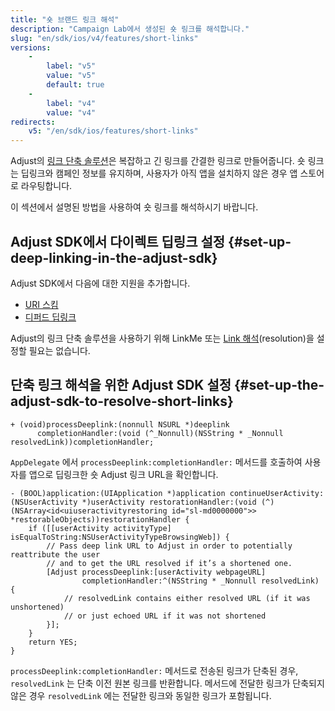 ```yaml
---
title: "숏 브랜드 링크 해석"
description: "Campaign Lab에서 생성된 숏 링크를 해석합니다."
slug: "en/sdk/ios/v4/features/short-links"
versions: 
    - 
        label: "v5"
        value: "v5"
        default: true
    - 
        label: "v4"
        value: "v4"
redirects: 
    v5: "/en/sdk/ios/features/short-links"
---
```

Adjust의 [링크 단축 솔루션](https://help.adjust.com/en/article/short-branded-links)은 복잡하고 긴 링크를 간결한 링크로 만들어줍니다. 숏 링크는 딥링크와 캠페인 정보를 유지하며, 사용자가 아직 앱을 설치하지 않은 경우 앱 스토어로 라우팅합니다.

이 섹션에서 설명된 방법을 사용하여 숏 링크를 해석하시기 바랍니다.

Adjust SDK에서 다이렉트 딥링크 설정 \{\#set\-up\-deep\-linking\-in\-the\-adjust\-sdk\}
-------------------------------------------------------------------------------------

Adjust SDK에서 다음에 대한 지원을 추가합니다.

* [URI 스킴](/en/sdk/ios/features/deep-links/direct)
* [디퍼드 딥링크](/en/sdk/ios/features/deep-links/deferred)

<callout type="note"> 

Adjust의 링크 단축 솔루션을 사용하기 위해 LinkMe 또는 [Link 해석](/en/sdk/ios/features/deep-links/resolution)\(resolution\)을 설정할 필요는 없습니다.
</Callout> 

단축 링크 해석을 위한 Adjust SDK 설정 \{\#set\-up\-the\-adjust\-sdk\-to\-resolve\-short\-links\}
------------------------------------------------------------------------------------------------

<codeblock title="메서드 서명"> 

```objc
+ (void)processDeeplink:(nonnull NSURL *)deeplink
      completionHandler:(void (^_Nonnull)(NSString * _Nonnull resolvedLink))completionHandler;
```

</CodeBlock> 

`AppDelegate` 에서 `processDeeplink:completionHandler:` 메서드를 호출하여 사용자를 앱으로 딥링크한 숏 Adjust 링크 URL을 확인합니다.

```objc
- (BOOL)application:(UIApplication *)application continueUserActivity:(NSUserActivity *)userActivity restorationHandler:(void (^)(NSArray<id<uiuseractivityrestoring id="sl-md0000000">> *restorableObjects))restorationHandler {
    if ([[userActivity activityType] isEqualToString:NSUserActivityTypeBrowsingWeb]) {
        // Pass deep link URL to Adjust in order to potentially reattribute the user
        // and to get the URL resolved if it’s a shortened one.
        [Adjust processDeeplink:[userActivity webpageURL]
                completionHandler:^(NSString * _Nonnull resolvedLink) {
            // resolvedLink contains either resolved URL (if it was unshortened)
            // or just echoed URL if it was not shortened
        }];
    }
    return YES;
}
```

`processDeeplink:completionHandler:` 메서드로 전송된 링크가 단축된 경우, `resolvedLink` 는 단축 이전 원본 링크를 반환합니다. 메서드에 전달한 링크가 단축되지 않은 경우 `resolvedLink` 에는 전달한 링크와 동일한 링크가 포함됩니다.


